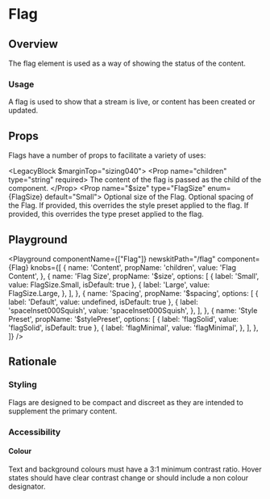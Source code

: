 

# Flag

## Overview

The flag element is used as a way of showing the status of the content.

### Usage

A flag is used to show that a stream is live, or content has been created or updated.

## Props

Flags have a number of props to facilitate a variety of uses:

<LegacyBlock $marginTop="sizing040">
  <Prop name="children" type="string" required>
    The content of the flag is passed as the child of the component.
  </Prop>
  <Prop name="$size" type="FlagSize" enum={FlagSize} default="Small">
    Optional size of the Flag.
  </Prop>
  <Prop name="$spacing" type="PaddingPresetKeys" enum={PaddingPresetKeys} default="undefined">
    Optional spacing of the Flag.
  </Prop>
  <Prop name="$stylePreset" type="string" default="flagSolid">
    If provided, this overrides the style preset applied to the flag.
  </Prop>
  <Prop name="$typePreset" type="string" default="flag010">
    If provided, this overrides the type preset applied to the flag.
  </Prop>
</LegacyBlock>

## Playground

<Playground
  componentName={["Flag"]}
  newskitPath="/flag"
  component={Flag}
  knobs={[
    {
      name: 'Content',
      propName: 'children',
      value: 'Flag Content',
    },
    {
      name: 'Flag Size',
      propName: '$size',
      options: [
        {
          label: 'Small',
          value: FlagSize.Small,
          isDefault: true
        },
        {
          label: 'Large',
          value: FlagSize.Large,
        },
      ],
    },
    {
      name: 'Spacing',
      propName: '$spacing',
      options: [
        {
          label: 'Default',
          value: undefined,
          isDefault: true
        },
        {
          label: 'spaceInset000Squish',
          value: 'spaceInset000Squish',
        },
      ],
    },
    {
      name: 'Style Preset',
      propName: '$stylePreset',
      options: [
        {
          label: 'flagSolid',
          value: 'flagSolid',
          isDefault: true
        },
        {
          label: 'flagMinimal',
          value: 'flagMinimal',
        },
      ],
    },
  ]}
/>

## Rationale

### Styling

Flags are designed to be compact and discreet as they are intended to supplement the primary content.


### Accessibility

#### Colour

Text and background colours must have a 3:1 minimum contrast ratio.
Hover states should have clear contrast change or should include a non colour designator.


